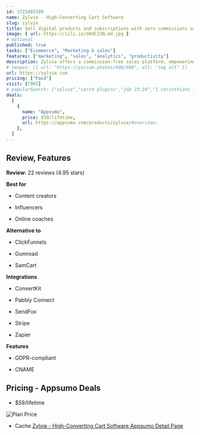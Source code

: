 ```yaml
---
id: 1722485309
name: Zylvie - High-Converting Cart Software
slug: zylvie
title: Sell digital products and subscriptions with zero commissions using high-converting sales funnels
image: { url: https://iili.io/dAdC2ZN.md.jpg }
# optional
published: true
tasks: ["Ecommerce", "Marketing & sales"]
features: ["marketing", "sales", "analytics", "productivity"]
description: Zylvie offers a commission-free sales platform, empowering small creators to monetize digital products without ongoing feesProvides a cost-effective platform for creators with features like flash sales, collaborations, and real-time analytics
# images: [{ url: "https://picsum.photos/600/600", alt: "img alt" }]
url: https://zylvie.com
pricing: ["Paid"]
visit: [7965]
# popularSearch: ["zylvie","carrd plugins","job 23:10","1 corinthians 13 4-8","deal pey"]
deals:
  [
    {
      name: "Appsumo",
      price: $59/lifetime,
      url: https://appsumo.com/products/zylvie/#overview,
    },
  ]
---
```


## Review, Features

**Review:** 22 reviews (4.95 stars)

**Best for**

- Content creators

- Influencers

- Online coaches

**Alternative to**

- ClickFunnels

- Gumroad

- SamCart

**Integrations**

- ConvertKit

- Pabbly Connect

- SendFox

- Stripe

- Zapier

**Features**

- GDPR-compliant

- CNAME

## Pricing - Appsumo Deals

- $59/lifetime

<Img src="https://iili.io/dAd0H0b.png" alt="Plan Price" />

- Cache [Zylvie - High-Converting Cart Software Appsumo Detail Page](https://iili.io/dAd001s.png)
